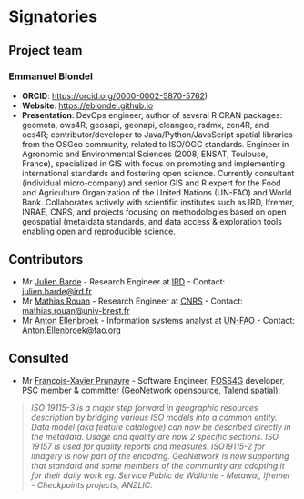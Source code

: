 # Signatories
<!-- 
This section provides the ISC with a view of the support received from the community for a proposal. Acceptance isn't predicated on popularity but community acceptance is important.  Willingness to accept outside input is also a good marker for project delivery. 

An optional section would be for R-Core signatories where changes to R are proposed.
-->

## Project team

### Emmanuel Blondel

* **ORCID**: [https://orcid.org/0000-0002-5870-5762](https://orcid.org/0000-0002-5870-5762))
* **Website**: [https://eblondel.github.io](https://eblondel.github.io)
* **Presentation**: DevOps engineer, author of several R CRAN packages: geometa, ows4R, geosapi, geonapi, cleangeo, rsdmx, zen4R, and ocs4R; contributor/developer to Java/Python/JavaScript spatial libraries from the OSGeo community, related to ISO/OGC standards. Engineer in Agronomic and Environmental Sciences (2008, ENSAT, Toulouse, France), specialized in GIS with focus on promoting and implementing international standards and fostering open science. Currently consultant (individual micro-company) and senior GIS and R expert for the Food and Agriculture Organization of the United Nations (UN-FAO) and World Bank. Collaborates actively with scientific institutes such as IRD, Ifremer, INRAE, CNRS, and projects focusing on methodologies based on open geospatial (meta)data standards, and data access & exploration tools enabling open and reproducible science.

## Contributors
<!-- 
Who are the people who have actively helped with this proposal but won't necessarily be on the core project team later?
-->

* Mr [Julien Barde](https://orcid.org/0000-0002-3519-6141) - Research Engineer at [IRD](https://en.ird.fr/) - Contact: [julien.barde@ird.fr](mailto:julien.barde@ird.fr)
* Mr [Mathias Rouan](https://letg.cnrs.fr/auteur32.html) - Research Engineer at [CNRS](https://letg.cnrs.fr) - Contact: [mathias.rouan@univ-brest.fr](mailto:mathias.rouan@univ-brest.fr)
* Mr [Anton Ellenbroek](https://www.linkedin.com/in/anton-ellenbroek-19b4708) - Information systems analyst at [UN-FAO](https://www.fao.org) - Contact: [Anton.Ellenbroek@fao.org](mailto:Anton.Ellenbroek@fao.org)


## Consulted
<!-- 
Who has been given the opportunity to provide feedback on the proposal? This should include any R Consortium & ISC members who the proposal has been discussed with.
-->

* Mr [François-Xavier Prunayre](https://www.linkedin.com/in/fxprunayre/) - Software Engineer, [FOSS4G](https://foss4g.org/) developer, PSC member & committer (GeoNetwork opensource, Talend spatial):

> _ISO 19115-3 is a major step forward in geographic resources description by bridging various ISO models into a common entity. Data model (aka feature catalogue) can now be described directly in the metadata. Usage and quality are now 2 specific sections. ISO 19157 is used for quality reports and measures. ISO19115-2 for imagery is now part of the encoding. GeoNetwork is now supporting that standard and some members of the community are adopting it for their daily work eg. Service Public de Wallonie - Metawal, Ifremer - Checkpoints projects, ANZLIC._

